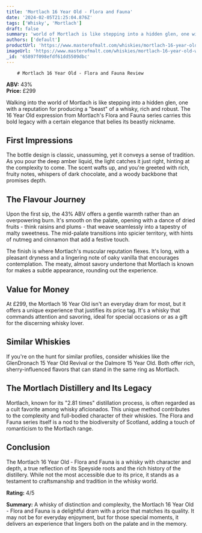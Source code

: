 ```yaml
---
title: 'Mortlach 16 Year Old - Flora and Fauna'
date: '2024-02-05T21:25:04.876Z'
tags: ['Whisky', 'Mortlach']
draft: false
summary: 'world of Mortlach is like stepping into a hidden glen, one with a reputation for producing a "beast" of a whisky, rich and robust....'
authors: ['default']
productUrl: 'https://www.masterofmalt.com/whiskies/mortlach-16-year-old-whisky/'
imageUrl: 'https://www.masterofmalt.com/whiskies/mortlach-16-year-old-whisky.jpg'
_id: '65897f098efdf61dd5509dbc'
---
```


        # Mortlach 16 Year Old - Flora and Fauna Review

**ABV:** 43%  
**Price:** £299

Walking into the world of Mortlach is like stepping into a hidden glen, one with a reputation for producing a "beast" of a whisky, rich and robust. The 16 Year Old expression from Mortlach's Flora and Fauna series carries this bold legacy with a certain elegance that belies its beastly nickname.

## First Impressions

The bottle design is classic, unassuming, yet it conveys a sense of tradition. As you pour the deep amber liquid, the light catches it just right, hinting at the complexity to come. The scent wafts up, and you're greeted with rich, fruity notes, whispers of dark chocolate, and a woody backbone that promises depth.

## The Flavour Journey

Upon the first sip, the 43% ABV offers a gentle warmth rather than an overpowering burn. It's smooth on the palate, opening with a dance of dried fruits - think raisins and plums - that weave seamlessly into a tapestry of malty sweetness. The mid-palate transitions into spicier territory, with hints of nutmeg and cinnamon that add a festive touch.

The finish is where Mortlach's muscular reputation flexes. It's long, with a pleasant dryness and a lingering note of oaky vanilla that encourages contemplation. The meaty, almost savory undertone that Mortlach is known for makes a subtle appearance, rounding out the experience.

## Value for Money

At £299, the Mortlach 16 Year Old isn't an everyday dram for most, but it offers a unique experience that justifies its price tag. It's a whisky that commands attention and savoring, ideal for special occasions or as a gift for the discerning whisky lover.

## Similar Whiskies

If you're on the hunt for similar profiles, consider whiskies like the GlenDronach 15 Year Old Revival or the Dalmore 15 Year Old. Both offer rich, sherry-influenced flavors that can stand in the same ring as Mortlach.

## The Mortlach Distillery and Its Legacy

Mortlach, known for its "2.81 times" distillation process, is often regarded as a cult favorite among whisky aficionados. This unique method contributes to the complexity and full-bodied character of their whiskies. The Flora and Fauna series itself is a nod to the biodiversity of Scotland, adding a touch of romanticism to the Mortlach range.

## Conclusion

The Mortlach 16 Year Old - Flora and Fauna is a whisky with character and depth, a true reflection of its Speyside roots and the rich history of the distillery. While not the most accessible due to its price, it stands as a testament to craftsmanship and tradition in the whisky world.

**Rating:** 4/5

**Summary:** A whisky of distinction and complexity, the Mortlach 16 Year Old - Flora and Fauna is a delightful dram with a price that matches its quality. It may not be for everyday enjoyment, but for those special moments, it delivers an experience that lingers both on the palate and in the memory.
